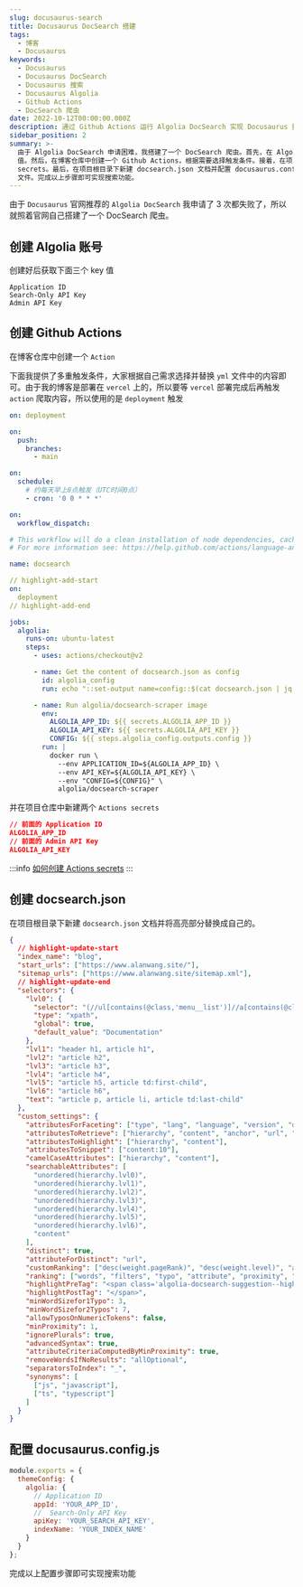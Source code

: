 ```yaml
---
slug: docusaurus-search
title: Docusaurus DocSearch 搭建
tags:
  - 博客
  - Docusaurus
keywords:
  - Docusaurus
  - Docusaurus DocSearch
  - Docusaurus 搜索
  - Docusaurus Algolia
  - Github Actions
  - DocSearch 爬虫
date: 2022-10-12T00:00:00.000Z
description: 通过 Github Actions 运行 Algolia DocSearch 实现 Docusaurus 搜索功能
sidebar_position: 2
summary: >-
  由于 Algolia DocSearch 申请困难，我搭建了一个 DocSearch 爬虫。首先，在 Algolia 官网创建账号并获取三个 key
  值。然后，在博客仓库中创建一个 Github Actions，根据需要选择触发条件。接着，在项目仓库中新建两个 Actions
  secrets。最后，在项目根目录下新建 docsearch.json 文档并配置 docusaurus.config.js
  文件。完成以上步骤即可实现搜索功能。
---
```


由于 `Docusaurus` 官网推荐的 `Algolia DocSearch` 我申请了 3 次都失败了，所以就照着官网自己搭建了一个 DocSearch 爬虫。

## 创建 Algolia 账号

创建好后获取下面三个 key 值

```
Application ID
Search-Only API Key
Admin API Key
```

## 创建 Github Actions

在博客仓库中创建一个 `Action`

下面我提供了多重触发条件，大家根据自己需求选择并替换 `yml` 文件中的内容即可。由于我的博客是部署在 `vercel` 上的，所以要等 `vercel` 部署完成后再触发 `action` 爬取内容，所以使用的是 `deployment` 触发

<Tabs>
<TabItem value="deployment" label="发布成功后触发">

```yml
on: deployment
```

</TabItem>
<TabItem value="main" label="提交代码触发">

```yml
on:
  push:
    branches:
      - main
```

</TabItem>
<TabItem value="cron" label="定时触发">

```yml
on:
  schedule:
    # 约每天早上8点触发（UTC时间0点）
    - cron: '0 0 * * *'
```

</TabItem>
<TabItem value="workflow_dispatch" label="手动触发">

```yml
on:
  workflow_dispatch:
```

</TabItem>
</Tabs>

```yml title=.github/workflows/docsearch.yml
# This workflow will do a clean installation of node dependencies, cache/restore them, build the source code and run tests across different versions of node
# For more information see: https://help.github.com/actions/language-and-framework-guides/using-nodejs-with-github-actions

name: docsearch

// highlight-add-start
on:
  deployment
// highlight-add-end

jobs:
  algolia:
    runs-on: ubuntu-latest
    steps:
      - uses: actions/checkout@v2

      - name: Get the content of docsearch.json as config
        id: algolia_config
        run: echo "::set-output name=config::$(cat docsearch.json | jq -r tostring)"

      - name: Run algolia/docsearch-scraper image
        env:
          ALGOLIA_APP_ID: ${{ secrets.ALGOLIA_APP_ID }}
          ALGOLIA_API_KEY: ${{ secrets.ALGOLIA_API_KEY }}
          CONFIG: ${{ steps.algolia_config.outputs.config }}
        run: |
          docker run \
            --env APPLICATION_ID=${ALGOLIA_APP_ID} \
            --env API_KEY=${ALGOLIA_API_KEY} \
            --env "CONFIG=${CONFIG}" \
            algolia/docsearch-scraper

```

并在项目仓库中新建两个 `Actions secrets`

```json
// 前面的 Application ID
ALGOLIA_APP_ID
// 前面的 Admin API Key
ALGOLIA_API_KEY
```

:::info
[如何创建 Actions secrets](https://docs.github.com/en/actions/security-guides/encrypted-secrets#creating-encrypted-secrets-for-a-repository)
:::

## 创建 docsearch.json

在项目根目录下新建 `docsearch.json` 文档并将高亮部分替换成自己的。

```json
{
  // highlight-update-start
  "index_name": "blog",
  "start_urls": ["https://www.alanwang.site/"],
  "sitemap_urls": ["https://www.alanwang.site/sitemap.xml"],
  // highlight-update-end
  "selectors": {
    "lvl0": {
      "selector": "(//ul[contains(@class,'menu__list')]//a[contains(@class, 'menu__link menu__link--sublist menu__link--active')]/text() | //nav[contains(@class, 'navbar')]//a[contains(@class, 'navbar__link--active')]/text())[last()]",
      "type": "xpath",
      "global": true,
      "default_value": "Documentation"
    },
    "lvl1": "header h1, article h1",
    "lvl2": "article h2",
    "lvl3": "article h3",
    "lvl4": "article h4",
    "lvl5": "article h5, article td:first-child",
    "lvl6": "article h6",
    "text": "article p, article li, article td:last-child"
  },
  "custom_settings": {
    "attributesForFaceting": ["type", "lang", "language", "version", "docusaurus_tag"],
    "attributesToRetrieve": ["hierarchy", "content", "anchor", "url", "url_without_anchor", "type"],
    "attributesToHighlight": ["hierarchy", "content"],
    "attributesToSnippet": ["content:10"],
    "camelCaseAttributes": ["hierarchy", "content"],
    "searchableAttributes": [
      "unordered(hierarchy.lvl0)",
      "unordered(hierarchy.lvl1)",
      "unordered(hierarchy.lvl2)",
      "unordered(hierarchy.lvl3)",
      "unordered(hierarchy.lvl4)",
      "unordered(hierarchy.lvl5)",
      "unordered(hierarchy.lvl6)",
      "content"
    ],
    "distinct": true,
    "attributeForDistinct": "url",
    "customRanking": ["desc(weight.pageRank)", "desc(weight.level)", "asc(weight.position)"],
    "ranking": ["words", "filters", "typo", "attribute", "proximity", "exact", "custom"],
    "highlightPreTag": "<span class='algolia-docsearch-suggestion--highlight'>",
    "highlightPostTag": "</span>",
    "minWordSizefor1Typo": 3,
    "minWordSizefor2Typos": 7,
    "allowTyposOnNumericTokens": false,
    "minProximity": 1,
    "ignorePlurals": true,
    "advancedSyntax": true,
    "attributeCriteriaComputedByMinProximity": true,
    "removeWordsIfNoResults": "allOptional",
    "separatorsToIndex": "_",
    "synonyms": [
      ["js", "javascript"],
      ["ts", "typescript"]
    ]
  }
}
```

## 配置 docusaurus.config.js

```js
module.exports = {
  themeConfig: {
    algolia: {
      // Application ID
      appId: 'YOUR_APP_ID',
      //  Search-Only API Key
      apiKey: 'YOUR_SEARCH_API_KEY',
      indexName: 'YOUR_INDEX_NAME'
    }
  }
};
```

完成以上配置步骤即可实现搜索功能
